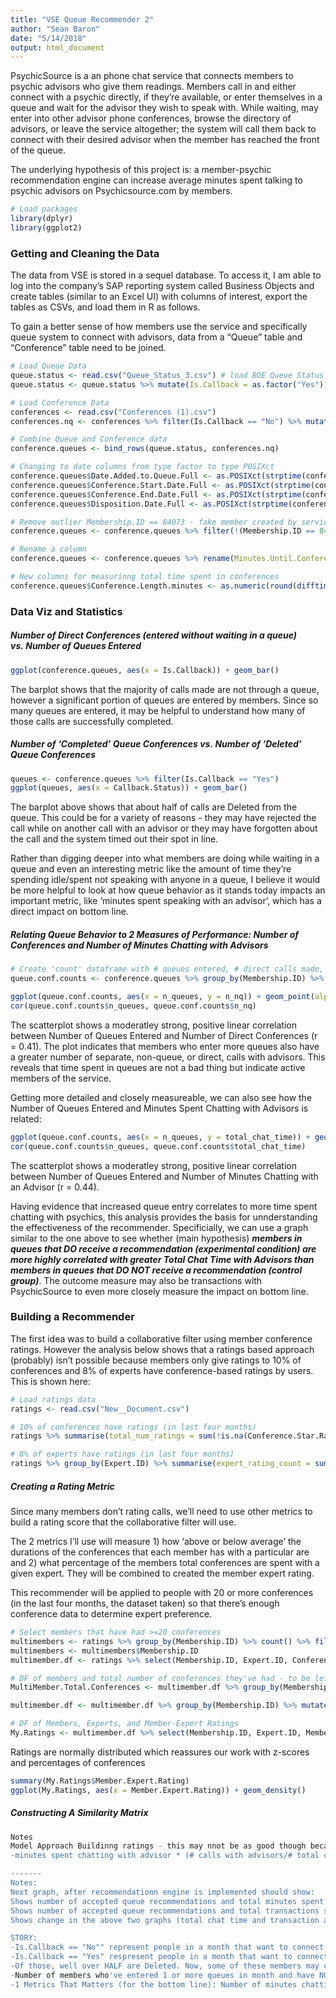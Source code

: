 ```yaml
---
title: "VSE Queue Recommender 2"
author: "Sean Baron"
date: "5/14/2018"
output: html_document
---
```


PsychicSource is a an phone chat service that connects members to psychic advisors who give them readings. Members call in and either connect with a psychic directly, if they're available, or enter themselves in a queue and wait for the advisor they wish to speak with. While waiting, may enter into other advisor phone conferences, browse the directory of advisors, or leave the service altogether; the system will call them back to connect with their desired advisor when the member has reached the front of the queue.

The underlying hypothesis of this project is: a member-psychic recommendation engine can increase average minutes spent talking to psychic advisors on Psychicsource.com by members.

```r
# Load packages
library(dplyr)
library(ggplot2)
```

### Getting and Cleaning the Data

The data from VSE is stored in a sequel database. To access it, I am able to log into the company's SAP reporting system called Business Objects and create tables (similar to an Excel UI) with columns of interest, export the tables as CSVs, and load them in R as follows.

To gain a better sense of how members use the service and specifically queue system to connect with advisors, data from a "Queue" table and "Conference" table need to be joined.
```r
# Load Queue Data
queue.status <- read.csv("Queue_Status_3.csv") # load BOE Queue Status table
queue.status <- queue.status %>% mutate(Is.Callback = as.factor("Yes"))

# Load Conference Data
conferences <- read.csv("Conferences (1).csv")
conferences.nq <- conferences %>% filter(Is.Callback == "No") %>% mutate(Callback.Status = NA, Date.Added.to.Queue.Full = NA, Disposition.Date.Full = NA, Disposition.Reason = NA, Disposition.Activity = NA, Time.to.Conference..minutes. = NA)

# Combine Queue and Conference data
conference.queues <- bind_rows(queue.status, conferences.nq)

# Changing to date columns from type factor to type POSIXct
conference.queues$Date.Added.to.Queue.Full <- as.POSIXct(strptime(conference.queues$Date.Added.to.Queue.Full, format = "%Y/%m/%d %H:%M:%S"))
conference.queues$Conference.Start.Date.Full <- as.POSIXct(strptime(conference.queues$Conference.Start.Date.Full, format = "%Y/%m/%d %H:%M:%S"))
conference.queues$Conference.End.Date.Full <- as.POSIXct(strptime(conference.queues$Conference.End.Date.Full, format = "%Y/%m/%d %H:%M:%S"))
conference.queues$Disposition.Date.Full <- as.POSIXct(strptime(conference.queues$Disposition.Date.Full, format = "%Y/%m/%d %H:%M:%S"))

# Remove outlier Membership.ID == 84073 - fake member created by service
conference.queues <- conference.queues %>% filter(!(Membership.ID == 84073))

# Rename a column
conference.queues <- conference.queues %>% rename(Minutes.Until.Conference = Time.to.Conference..minutes.)

# New columns for measurinng total time spent in conferences
conference.queues$Conference.Length.minutes <- as.numeric(round(difftime(conference.queues$Conference.End.Date.Full, conference.queues$Conference.Start.Date.Full, units = "mins"), 1))
```


### Data Viz and Statistics  

##### Number of Direct Conferences (entered without waiting in a queue) vs. Number of Queues Entered  

```r
ggplot(conference.queues, aes(x = Is.Callback)) + geom_bar()
```
  
The barplot shows that the majority of calls made are not through a queue, however a significant portion of queues are entered by members. Since so many queues are entered, it may be helpful to understand how many of those calls are successfully completed.  
  
##### Number of 'Completed' Queue Conferences vs. Number of 'Deleted' Queue Conferences  
```r
queues <- conference.queues %>% filter(Is.Callback == "Yes")
ggplot(queues, aes(x = Callback.Status)) + geom_bar()
```
  
The barplot above shows that about half of calls are Deleted from the queue. This could be for a variety of reasons - they may have rejected the call while on another call with an advisor or they may have forgotten about the call and the system timed out their spot in line.  
  
Rather than digging deeper into what members are doing while waiting in a queue and even an interesting metric like the amount of time they're spending idle/spent not speaking with anyone in a queue, I believe it would be more helpful to look at how queue behavior as it stands today impacts an important metric, like 'minutes spent speaking with an advisor', which has a direct impact on bottom line.
  
##### Relating Queue Behavior to 2 Measures of Performance: Number of Conferences and Number of Minutes Chatting with Advisors  

```r

# Create 'count' dataframe with # queues entered, # direct calls made, time between first and last queue entry (for perspective), and total chat time across all conferences.
queue.conf.counts <- conference.queues %>% group_by(Membership.ID) %>% summarise(n_queues = sum(Is.Callback == "Yes"), n_nq = sum(Is.Callback == "No"), date_first_q = min(Date.Added.to.Queue.Full, na.rm = TRUE), date_last_q = max(Date.Added.to.Queue.Full, na.rm = TRUE), day_diff = round(difftime(date_last_q, date_first_q, units = "days"), 3), total_chat_time = round(sum(Conference.Length.minutes, na.rm = TRUE), 2))
```
  

```r
ggplot(queue.conf.counts, aes(x = n_queues, y = n_nq)) + geom_point(alpha = 0.3, size = 1) + stat_smooth(method = "lm", se = FALSE)
cor(queue.conf.counts$n_queues, queue.conf.counts$n_nq)
```
  
The scatterplot shows a moderatley strong, positive linear correlation between Number of Queues Entered and Number of Direct Conferences (r = 0.41). The plot indicates that members who enter more queues also have a greater number of separate, non-queue, or direct, calls with advisors. This reveals that time spent in queues are not a bad thing but indicate active members of the service.
  
Getting more detailed and closely measureable, we can also see how the Number of Queues Entered and Minutes Spent Chatting with Advisors is related:
  
```r
ggplot(queue.conf.counts, aes(x = n_queues, y = total_chat_time)) + geom_point(alpha = 0.3, size = 1) + stat_smooth(method = "lm", se = FALSE)
cor(queue.conf.counts$n_queues, queue.conf.counts$total_chat_time)
```
  
The scatterplot shows a moderatley strong, positive linear correlation between Number of Queues Entered and Number of Minutes Chatting with an Advisor (r = 0.44).
  
Having evidence that increased queue entry correlates to more time spent chatting with psychics, this analysis provides the basis for unnderstanding the effectiveness of the recommender. Specificially, we can use a graph similar to the one above to see whether (main hypothesis) ***members in queues that DO receive a recommendation (experimental condition) are more highly correlated with greater Total Chat Time with Advisors than members in queues that DO NOT receive a recommendation (control group)***. The outcome measure may also be transactions with PsychicSource to even more closely measure the impact on bottom line.


### Building a Recommender

The first idea was to build a collaborative filter using member conference ratings. However the analysis below shows that a ratings based approach (probably) isn't possible because members only give ratings to 10% of conferences and 8% of experts have conference-based ratings by users. This is shown here:
```r
# Load ratings data
ratings <- read.csv("New__Document.csv")

# 10% of conferences have ratings (in last four months)
ratings %>% summarise(total_num_ratings = sum(!is.na(Conference.Star.Rating)), total_num_conferences = n(), confs_with_ratings = total_num_ratings/total_num_conferences)

# 8% of experts have ratings (in last four months)
ratings %>% group_by(Expert.ID) %>% summarise(expert_rating_count = sum(!is.na(Conference.Star.Rating)), expert_conference_count = n()) %>% summarise(experts_with_ratings = sum(expert_rating_count==0), total_experts = n(), percentage_experts_with_ratings = experts_with_ratings/total_experts)
```

##### Creating a Rating Metric

Since many members don't rating calls, we'll need to use other metrics to build a rating score that the collaborative filter will use.  

The 2 metrics I'll use will measure 1) how 'above or below average' the durations of the conferences that each member has with a particular are and 2) what percentage of the members total conferences are spent with a given expert. They will be combined to created the member expert rating.

This recommender will be applied to people with 20 or more conferences (in the last four months, the dataset taken) so that there's enough conference data to determine expert preference.

```r
# Select members that have had >=20 conferences
multimembers <- ratings %>% group_by(Membership.ID) %>% count() %>% filter(n >= 20)
multimembers <- multimembers$Membership.ID
multimember.df <- ratings %>% select(Membership.ID, Expert.ID, Conference.Duration) %>% filter(Membership.ID %in% multimembers)

# DF of members and total number of conferences they've had - to be left joined to dataframe below to calculate metric 2
MultiMember.Total.Conferences <- multimember.df %>% group_by(Membership.ID) %>% count() %>% rename(Member.Total.Conf.Count = n)

multimember.df <- multimember.df %>% group_by(Membership.ID) %>% mutate(Z_score = (Conference.Duration - mean(Conference.Duration))/sd(Conference.Duration)) %>% ungroup() %>% group_by(Membership.ID, Expert.ID) %>% summarise(Z.score.sum = sum(Z_score), Member.Expert.Conf.Count = n()) %>% left_join(MultiMember.Total.Conferences, by = "Membership.ID") %>% mutate(Expert.as.Percent.of.Member.Total.Calls = Member.Expert.Conf.Count/Member.Total.Conf.Count, Member.Expert.Rating = Z.score.sum*Expert.as.Percent.of.Member.Total.Calls)

# DF of Members, Experts, and Member-Expert Ratings
My.Ratings <- multimember.df %>% select(Membership.ID, Expert.ID, Member.Expert.Rating)
```

Ratings are normally distributed which reassures our work with z-scores and percentages of conferences
```r
summary(My.Ratings$Member.Expert.Rating)
ggplot(My.Ratings, aes(x = Member.Expert.Rating)) + geom_density()
```

##### Constructing A Similarity Matrix




```r
Notes
Model Approach Buildinng ratings - this may nnot be as good though because the insufficient information for people without many calls is low and the approach above gives scores as nonrmalized top each individuals' behavior.
-minutes spent chatting with advisor * (# calls with advisors/# total calls with all advisors)^2 (maybe the second term is more important?)

-------
Notes:
Next graph, after recommendationn engine is implemented should show:
Shows number of accepted queue recommendations and total minutes spent chatting (per month). 
Shows number of accepted queue recommendations and total transactions spent (per month). 
Shows change in the above two graphs (total chat time and transaction amount) for members across months (pre-post of sorts). 

STORY:
-Is.Callback == "No"" represent people in a month that want to connect and do directly without waiting
-Is.Callback == "Yes" respresent people in a month that want to connect direcftly but have to wait
-Of those, well over HALF are Deleted. Now, some of these members may connect while waiting, however some don't...
-Number of members who've entered 1 or more queues in month and have NOT completed a single call: ~730
-1 Metrics That Matters (for the bottom line): Number of minutes chatting with an advisor
```



